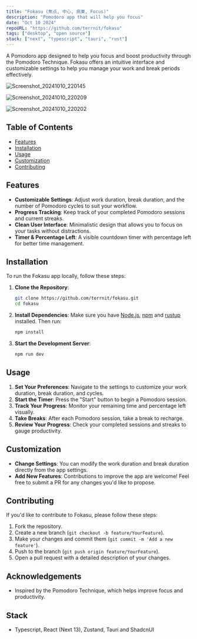 ```yaml
---
title: "Fokasu (焦点, 中心, 病巣, Focus)"
description: "Pomodoro app that will help you focus"
date: "Oct 10 2024"
repoURL: "https://github.com/terrnit/fokasu"
tags: ["desktop", "open source"]
stack: ["next", "typescript", "tauri", "rust"]
---
```


A Pomodoro app designed to help you focus and boost productivity through the Pomodoro Technique. Fokasu offers an intuitive interface and customizable settings to help you manage your work and break periods effectively.

![Screenshot_20241010_220145](https://github.com/user-attachments/assets/2f8f5bdc-3166-4a32-a1f8-02918493bf40)

![Screenshot_20241010_220209](https://github.com/user-attachments/assets/70cd9573-08d6-4489-aef2-4ffb6fa7fbc3)

![Screenshot_20241010_220202](https://github.com/user-attachments/assets/42771943-1a2e-49c9-9a11-3dcfd45efb2a)


## Table of Contents

- [Features](#features)
- [Installation](#installation)
- [Usage](#usage)
- [Customization](#customization)
- [Contributing](#contributing)

## Features

- **Customizable Settings**: Adjust work duration, break duration, and the number of Pomodoro cycles to suit your workflow.
- **Progress Tracking**: Keep track of your completed Pomodoro sessions and current streaks.
- **Clean User Interface**: Minimalistic design that allows you to focus on your tasks without distractions.
- **Timer & Percentage Left**: A visible countdown timer with percentage left for better time management.

## Installation

To run the Fokasu app locally, follow these steps:

1. **Clone the Repository**:
    ```bash
    git clone https://github.com/terrnit/fokasu.git
    cd fokasu
    ```

2. **Install Dependencies**:
    Make sure you have [Node.js](https://nodejs.org/), [npm](https://www.npmjs.com/) and [rustup](https://tauri.app/start/prerequisites/#rust) installed. Then run:
    ```bash
    npm install
    ```

3. **Start the Development Server**:
    ```bash
    npm run dev
    ```

## Usage

1. **Set Your Preferences**: Navigate to the settings to customize your work duration, break duration, and cycles.
2. **Start the Timer**: Press the "Start" button to begin a Pomodoro session.
3. **Track Your Progress**: Monitor your remaining time and percentage left visually.
4. **Take Breaks**: After each Pomodoro session, take a break to recharge.
5. **Review Your Progress**: Check your completed sessions and streaks to gauge productivity.

## Customization

- **Change Settings**: You can modify the work duration and break duration directly from the app settings.
- **Add New Features**: Contributions to improve the app are welcome! Feel free to submit a PR for any changes you'd like to propose.

## Contributing

If you'd like to contribute to Fokasu, please follow these steps:

1. Fork the repository.
2. Create a new branch (`git checkout -b feature/YourFeature`).
3. Make your changes and commit them (`git commit -m 'Add a new feature'`).
4. Push to the branch (`git push origin feature/YourFeature`).
5. Open a pull request with a detailed description of your changes.


## Acknowledgements

- Inspired by the Pomodoro Technique, which helps improve focus and productivity.

## Stack
-  Typescript, React (Next 13), Zustand, Tauri and ShadcnUI
